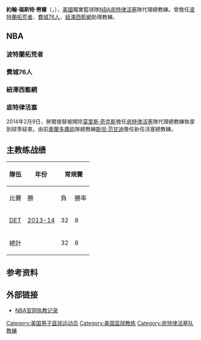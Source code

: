 {{infobox NBA Player
| name = 約翰·勞爾
| image = John Loyer with paper and pen.jpg
| width = 200
| position = 主教練
| team = 底特律活塞
| league = [[NBA|NBA]]
| birth_date = {{Birth based on age as of date|49|2014|02|09}}
| birth_place = {{USA}}[[印第安那州|印第安那州]][[印第安納波利斯|印第安納波利斯]]
| high_school = [[Northmor_High_School|Northmor]]<br />([[Zionsville,_Indiana|Zionsville, Indiana]])
| nationality = {{USA}}
| college = [[Akron_Zips_men's_basketball|Akron]] (1993–1987)
| career_start = 1987
| career_end =
| former_teams =2003-2005 [[波特蘭拓荒者|波特蘭拓荒者]]助理教練<br />2005-2009 [[費城76人|費城76人]]助理教練<br />2009-2011 [[紐澤西籃網|紐澤西籃網]]助理教練<br />2011-2014 [[底特律活塞|底特律活塞]]助理教練<br />2014- [[底特律活塞|底特律活塞]]代理主教練
| awards = 
}}

'''約翰·福斯特·勞爾'''（{{lang-en|'''John Foster Loyer'''}}，{{bd|1976年|10月22日|||S}}），[[美國|美國]]職業籃球隊[[NBA|NBA]][[底特律活塞|底特律活塞]]隊代理總教練。曾擔任[[波特蘭拓荒者|波特蘭拓荒者]]、[[費城76人|費城76人]]、[[紐澤西籃網|紐澤西籃網]]助理教練。

== NBA ==
=== 波特蘭拓荒者 ===

=== 費城76人 ===

=== 紐澤西籃網 ===

=== 底特律活塞 ===
2014年2月9日，勞爾接替被開除[[莫里斯·奇克斯|莫里斯·奇克斯]]擔任[[底特律活塞|底特律活塞]]隊代理總教練執掌到球季結束。由前[[奧蘭多魔術|奧蘭多魔術]]隊總教練[[斯坦·范甘迪|斯坦·范甘迪]]擔任新任活塞總教練。

== 主教练战绩 ==
{| class="wikitable" style="font-size: 95%; text-align:center;"
|-
! rowspan="2"|隊伍 !! rowspan="2"|年份 !! colspan="5"|常規賽!! rowspan=2|季後賽
|-
! 比賽 !! 勝 !! 負 !!勝率 !! 排名
|- 
![[底特律活塞|DET]]||[[2013-14_NBA賽季|2013-14]]
|32||8||24||.250||中央赛区第四名||
|-
! colspan=2|總計
|32||8||24||.250|| ||
|}

== 参考资料 ==
{{reflist}}

== 外部链接 ==
* [https://web.archive.org/web/20090307174222/http://www.nba.com/coachfile/doc_rivers/index.html?nav=page NBA官网执教记录]

{{start box}}
{{succession box|[[莫里斯·奇克斯|莫里斯·奇克斯]]|[[斯坦·范甘迪|斯坦·范甘迪]]|[[底特律活塞|底特律活塞]]主教练|2014年}}
{{end box}}

{{PistonsCoach}}
{{NBA教練}}

{{Authority control}}
{{DEFAULTSORT:Loyer, John}}
[[Category:美国男子篮球运动员|Category:美国男子篮球运动员]]
[[Category:美国篮球教练|Category:美国篮球教练]]
[[Category:底特律活塞队教練|Category:底特律活塞队教練]]